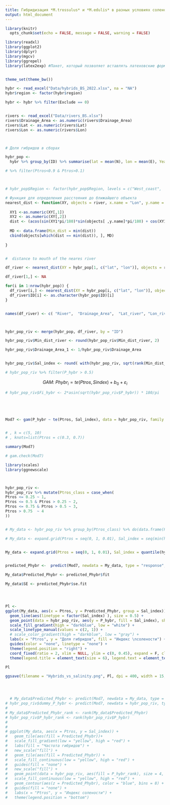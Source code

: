 ```yaml
---
title: Гибридизация *M.trossulus* и *M.edulis* в разных условиях солености
output: html_document
---
```


```r
library(knitr)
  opts_chunk$set(echo = FALSE, message = FALSE, warning = FALSE)
```


```r
library(readxl)
library(ggplot2)
library(dplyr)
library(mgcv)
library(ggrepel)
library(latex2exp) #Пакет, который позволяет вставлять латеховские формулы в ggplot


theme_set(theme_bw())

hybr <- read_excel("Data/hybrids_BS_2022.xlsx", na = "NA")
hybr$region <- factor(hybr$region)

hybr <- hybr %>% filter(Exclude == 0)


rivers <- read_excel("Data/rivers_BS.xlsx")
rivers$Drainage_Area <- as.numeric(rivers$Drainage_Area)
rivers$Lat <- as.numeric(rivers$Lat)
rivers$Lon <- as.numeric(rivers$Lon)



# Доля гибридов в сборах

hybr_pop <- 
  hybr %>% group_by(ID) %>% summarise(lat = mean(N), lon = mean(E), Year = mean(year), Region = unique(region), Ptros = mean(str), P_hybr = mean(str > 0.1 & str < 0.9), md = 1 - (sd(str))^2/(Ptros*(1-Ptros)), md_1 = 1-md) 

# %>% filter(Ptros<0.9 & Ptros>0.1)



# hybr_pop$Region <- factor(hybr_pop$Region, levels = c("West_coast",  "Kola",  "Tyuva", "East_coast" ))

```




```r

# Функция для определения расстояния до ближайшего объекта
nearest_dist <- function(XY, objects = river, x.name = "Lon", y.name = "Lat"){
  
  XY1 <-as.numeric(XY[,1])
  XY2 <- as.numeric(XY[,2])
  dist <- (acos(sin(XY1*pi/180)*sin(objects[ ,y.name]*pi/180) + cos(XY1*pi/180)*cos(objects[ ,y.name]*pi/180)*cos(XY2*pi/180 - objects[ ,x.name]*pi/180)) * 6371)
  
  MD <- data.frame(Min_dist = min(dist))
  cbind(objects[which(dist == min(dist)), ], MD)
  
}


#  distance to mouth of the neares river 

df_river <- nearest_dist(XY = hybr_pop[1, c("lat", "lon")], objects = rivers)

df_river[1,] <- NA

for(i in 1:nrow(hybr_pop)) {
  df_river[i,] <- nearest_dist(XY = hybr_pop[i, c("lat", "lon")], objects = rivers)
  df_river$ID[i] <- as.character(hybr_pop$ID)[i]
}


names(df_river) <- c( "River",  "Drainage_Area",  "Lat_river", "Lon_river", "Min_dist_river", "ID" )



hybr_pop_riv <- merge(hybr_pop, df_river, by = "ID")

hybr_pop_riv$Min_dist_river <- round(hybr_pop_riv$Min_dist_river, 2)

hybr_pop_riv$Drainage_Area_1 <- 1/hybr_pop_riv$Drainage_Area


hybr_pop_riv$Sal_index <- round( with(hybr_pop_riv, sqrt(rank(Min_dist_river) * rank(Drainage_Area_1)) ))

# hybr_pop_riv %>% filter(P_hybr > 0.5)

```





$$
GAM: \ Phybr_i = te(Ptros, Sindex) + b_0  + \varepsilon_i 
$$


```r
# hybr_pop_riv$Fi_hybr <- 2*asin(sqrt(hybr_pop_riv$P_hybr)) * 180/pi





Mod7 <- gam(P_hybr ~ te(Ptros, Sal_index), data = hybr_pop_riv, family = "betar", method = "REML") 


# , k = c(5, 10)
# , knots=list(Ptros = c(0.3, 0.7))

summary(Mod7)

# gam.check(Mod7)

```



```r
library(scales)
library(ggnewscale)



hybr_pop_riv <- 
hybr_pop_riv %>% mutate(Ptros_class = case_when(
Ptros <= 0.25 ~ 1,
Ptros <= 0.5 & Ptros > 0.25 ~ 2,
Ptros <= 0.75 & Ptros > 0.5 ~ 3,
Ptros > 0.75  ~ 4
))


# My_data <- hybr_pop_riv %>% group_by(Ptros_class) %>% do(data.frame(Ptros = mean(.$Ptros), Sal_index = seq(min(.$Sal_index), max(.$Sal_index), length.out = 100)))

# My_data <- expand.grid(Ptros = seq(0, 1, 0.01), Sal_index = seq(min(hybr_pop_riv$Sal_index), max(hybr_pop_riv$Sal_index), 1))


My_data <- expand.grid(Ptros = seq(0, 1, 0.01), Sal_index = quantile(hybr_pop_riv$Sal_index, probs = c(0.1,  0.9)))


predicted_Phybr <-  predict(Mod7, newdata = My_data, type = "response", se.fit = T)

My_data$Predicted_Phybr <- predicted_Phybr$fit

My_data$SE <- predicted_Phybr$se.fit




Pl <- 
ggplot(My_data, aes(x = Ptros, y = Predicted_Phybr, group = Sal_index)) + 
  geom_line(aes(linetype = factor(Sal_index) ), size = 0.5) + 
  geom_point(data = hybr_pop_riv, aes(y = P_hybr, fill = Sal_index), shape = 21, size = 3) + 
  scale_fill_gradient(high = "darkblue", low = "white") + 
  scale_linetype_manual(values = c(2, 1)) + 
  # scale_color_gradient(high = "darkblue", low = "gray") + 
  labs(x = "Ptros", y = "Доля гибридов", fill = "Индекс \nсолености") + 
  guides(color = "none", linetype = "none") +
  theme(legend.position = "right") +
  coord_fixed(ratio = 2, xlim = NULL, ylim = c(0, 0.45), expand = F, clip = "off") +
  theme(legend.title = element_text(size = 6), legend.text = element_text(size = 6), axis.text = element_text(size = 12), axis.title = element_text(size = 12), panel.border = element_rect(fill = NA), legend.key.size = unit(1,"line") )

Pl

ggsave(filename = "Hybrids_vs_salinity.png", Pl, dpi = 400, width = 15, units = "cm")




  # My_data$Predicted_Phybr <- predict(Mod7, newdata = My_data, type = "response")
# hybr_pop_riv$dummy_P_hybr <- predict(Mod7, newdata = hybr_pop_riv, type = "response")
# 
# My_data$Predicted_Phybr_rank <- rank(My_data$Predicted_Phybr)
# hybr_pop_riv$P_hybr_rank <- rank(hybr_pop_riv$P_hybr)
# 
# 
# ggplot(My_data, aes(x = Ptros, y = Sal_index)) + 
#   geom_tile(aes(fill = Predicted_Phybr))+
#   scale_fill_gradient(low = "yellow", high = "red") +
#   labs(fill = "Частота гибридов") + 
#   new_scale("fill") +
#   geom_tile(aes(fill = Predicted_Phybr)) +
#   scale_fill_continuous(low = "yellow", high = "red") +
#   guides(fill = "none") + 
#   new_scale("fill") +
#   geom_point(data = hybr_pop_riv, aes(fill = P_hybr_rank), size = 4, shape = 21, position = position_jitter(width = 0.01, height = 0.01)) +
#   scale_fill_continuous(low = "yellow", high = "red") + 
#   geom_contour(aes(z = Predicted_Phybr), color = "blue", bins = 8) +
#   guides(fill = "none") + 
#   labs(x = "Ptros", y = "Индекс солености") +
#   theme(legend.position = "bottom")

  
  
```
 
